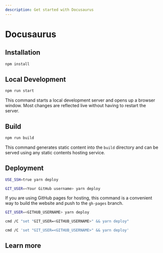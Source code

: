 ```yaml
---
description: Get started with Docusaurus
---
```




# Docusaurus

## Installation

```bash npm2yarn
npm install
```

## Local Development

```bash npm2yarn
npm run start
```

This command starts a local development server and opens up a browser window. Most changes are reflected live without having to restart the server.

## Build

```bash npm2yarn
npm run build
```

This command generates static content into the `build` directory and can be served using any static contents hosting service.

## Deployment

<Tabs>
  <TabItem value="ssh" label="Using SSH" default>

```sh
USE_SSH=true yarn deploy
```

  </TabItem>
  <TabItem value="no_ssh" label="Not using SSH">

```sh
GIT_USER=<Your GitHub username> yarn deploy
```

  </TabItem>

</Tabs>

If you are using GitHub pages for hosting, this command is a convenient way to build the website and push to the `gh-pages` branch.

<Tabs>
  <TabItem value="bash" label="Bash" default>

```bash
GIT_USER=<GITHUB_USERNAME> yarn deploy
```

  </TabItem>
  <TabItem value="win" label="Windows">

```bash
cmd /C "set "GIT_USER=<GITHUB_USERNAME>" && yarn deploy"
```

  </TabItem>
  <TabItem value="pwsh" label="Powershell">

```bash
cmd /C 'set "GIT_USER=<GITHUB_USERNAME>" && yarn deploy'
```

  </TabItem>
</Tabs>


## Learn more

<DocCardList />